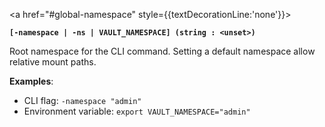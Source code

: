 <a id="global-namespace" />

<a href="#global-namespace" style={{textDecorationLine:'none'}}>

**`[-namespace | -ns | VAULT_NAMESPACE] (string : <unset>)`**

</a>

Root namespace for the CLI command. Setting a default namespace allow relative
mount paths.

**Examples**:

- CLI flag: `-namespace "admin"`
- Environment variable: `export VAULT_NAMESPACE="admin"`

